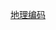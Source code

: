 {{Userbox
  |id=[[File:Gnome-globe.svg|44px]]
  |id-c=#ffffff
  |info=這個用戶對添加'''[[地理编码]]'''有興趣。
  |info-c=#D0F8FF
  |info-s=9
  |border-c=#77E0E8
}} 
[[Category:喜歡地理編碼的維基人|{{PAGENAME}}]]
<noinclude>[[Category:關注與興趣用戶框模板|地理编码]]</noinclude>